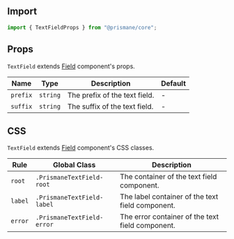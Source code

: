 ## Import

```js
import { TextFieldProps } from "@prismane/core";
```

## Props

`TextField` extends [Field](/docs/components-api/field-api) component's props.

| Name     | Type     | Description                   | Default |
| -------- | -------- | ----------------------------- | ------- |
| `prefix` | `string` | The prefix of the text field. | -       |
| `suffix` | `string` | The suffix of the text field. | -       |

## CSS

`TextField` extends [Field](/docs/components-api/field-api) component's CSS classes.

| Rule    | Global Class               | Description                                      |
| ------- | -------------------------- | ------------------------------------------------ |
| `root`  | `.PrismaneTextField-root`  | The container of the text field component.       |
| `label` | `.PrismaneTextField-label` | The label container of the text field component. |
| `error` | `.PrismaneTextField-error` | The error container of the text field component. |
